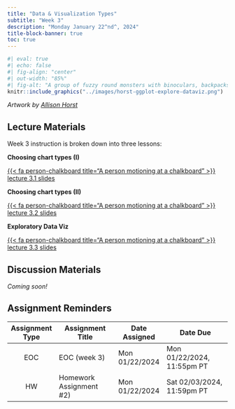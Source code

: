 ```yaml
---
title: "Data & Visualization Types"
subtitle: "Week 3"
description: "Monday January 22^nd^, 2024"
title-block-banner: true
toc: true
---
```


```r
#| eval: true 
#| echo: false
#| fig-align: "center"
#| out-width: "85%" 
#| fig-alt: "A group of fuzzy round monsters with binoculars, backpacks and guide books looking up a graphs flying around with wings (like birders, but with exploratory data visualizations). Stylized text reads 'ggplot2: visual data exploration.' Learn more about ggplot2."
knitr::include_graphics("../images/horst-ggplot-explore-dataviz.png")
```

:::{.gray-text .center-text}
*Artwork by [Allison Horst](https://allisonhorst.com/)*
:::

## Lecture Materials

Week 3 instruction is broken down into three lessons:

::: {.grid}

::: {.g-col-12 .g-col-md-4}
::: {.center-text}
[**Choosing chart types (I)**]{.teal-text .body-text-m}

[{{< fa person-chalkboard title="A person motioning at a chalkboard" >}} lecture 3.1 slides](../slides/week3.x-tbd-slides.qmd){.btn role="button" target="_blank"} 
:::
:::

::: {.g-col-12 .g-col-md-4}
::: {.center-text}
[**Choosing chart types (II)**]{.teal-text .body-text-m}

[{{< fa person-chalkboard title="A person motioning at a chalkboard" >}} lecture 3.2 slides](../slides/tbd.qmd){.btn role="button" target="_blank"} 
:::
:::

::: {.g-col-12 .g-col-md-4}
::: {.center-text}
[**Exploratory Data Viz**]{.teal-text .body-text-m}

[{{< fa person-chalkboard title="A person motioning at a chalkboard" >}} lecture 3.3 slides](../slides/tbd.qmd){.btn role="button" target="_blank"} 
:::
:::

:::

<!-- - EDA (https://htmlpreview.github.io/?https://github.com/gexijin/gEDA/blob/main/example_report.html)-->
<!-- - visualizing quantitative, qualitative, temporal data (no spatial data, covered in EDS 223) -->
<!-- - charts, graphs, plots, diagrams -->
<!-- - other/advanced e.g. heat maps, treemaps -->

## Discussion Materials

*Coming soon!*

## Assignment Reminders

| Assignment Type | Assignment Title         | Date Assigned  | Date Due                   |
|:---------------:|--------------------------|----------------|----------------------------|
| EOC             | EOC (week 3)             | Mon 01/22/2024 | Mon 01/22/2024, 11:55pm PT |
| HW              | Homework Assignment #2)  | Mon 01/22/2024 | Sat 02/03/2024, 11:59pm PT |

<!-- | Assignment Type | Assignment Title                                                | Date Assigned  | Date Due        | -->
<!-- |:---------------:|------------------------------------------------------|----------------|----------------------------| -->
<!-- | EOC             | [EOC (week 3)](https://forms.gle/2BockakcBR7rsm26A)  | Mon 01/22/2024 | Mon 01/22/2024, 11:55pm PT | -->
<!-- | HW              | [Homework Assignment #2](../assignments/HW2.qmd)     | Mon 01/22/2024 | Sat 02/03/2024, 11:59pm PT | -->
